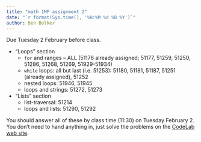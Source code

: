 ```yaml
---
title: "math 1MP assignment 2"
date: "`r format(Sys.time(), '%H:%M %d %B %Y')`"
author: Ben Bolker
---
```


Due Tuesday 2 February before class.

- "Loops" section
    - `for` and ranges -- ALL (51176 already assigned; 51177, 51259, 51250, 51286, 51268, 51269, 51929-51934)
    - `while` loops: all but last (i.e. 51253): 51180, 51181, 51187, 51251 (already assigned), 51252
    - nested loops: 51946, 51945
    - loops and strings: 51272, 51273
- "Lists" section
    - list-traversal: 51214
    - loops and lists: 51290, 51292

You should answer all of these by class time (11:30) on Tuesday February 2. You don't need to hand anything in, just solve the problems on the [CodeLab web site](https://codelab3.turingscraft.com/codelab/jsp/login1.jsp).

